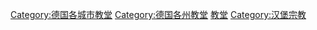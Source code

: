 {{Commonscat|Churches in Hamburg}}

[[Category:德国各城市教堂|Category:德国各城市教堂]]
[[Category:德国各州教堂|Category:德国各州教堂]]
[[Category:漢堡建築物|教堂]]
[[Category:汉堡宗教|Category:汉堡宗教]]